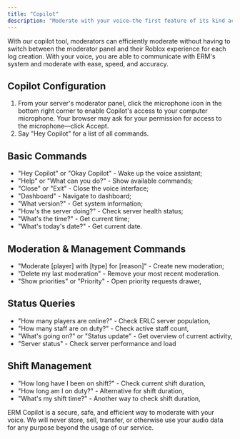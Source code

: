 ```yaml
---
title: "Copilot"
description: "Moderate with your voice—the first feature of its kind across the industry."
---
```


With our copilot tool, moderators can efficiently moderate without having to switch between the moderator panel and their Roblox experience for each log creation. With your voice, you are able to communicate with ERM's system and moderate with ease, speed, and accuracy.

## Copilot Configuration

1. From your server's moderator panel, click the microphone icon in the bottom right corner to enable Copilot's access to your computer microphone. Your browser may ask for your permission for access to the microphone—click Accept.
2. Say "Hey Copilot" for a list of all commands.

## Basic Commands

- "Hey Copilot" or "Okay Copilot" - Wake up the voice assistant;
- "Help" or "What can you do?" - Show available commands;
- "Close" or "Exit" - Close the voice interface;
- "Dashboard" - Navigate to dashboard;
- "What version?" - Get system information;
- "How's the server doing?" - Check server health status;
- "What's the time?" - Get current time;
- "What's today's date?" - Get current date.

## Moderation & Management Commands

- "Moderate [player] with [type] for [reason]" - Create new moderation;
- "Delete my last moderation" - Remove your most recent moderation.
- "Show priorities" or "Priority" - Open priority requests drawer,

## Status Queries

- "How many players are online?" - Check ERLC server population,
- "How many staff are on duty?" - Check active staff count,
- "What's going on?" or "Status update" - Get overview of current activity,
- "Server status" - Check server performance and load

## Shift Management

- "How long have I been on shift?" - Check current shift duration,
- "How long am I on duty?" - Alternative for shift duration,
- "What's my shift time?" - Another way to check shift duration,

<Info>
  ERM Copilot is a secure, safe, and efficient way to moderate with your voice. We will never store, sell, transfer, or otherwise use your audio data for any purpose beyond the usage of our service.
</Info>